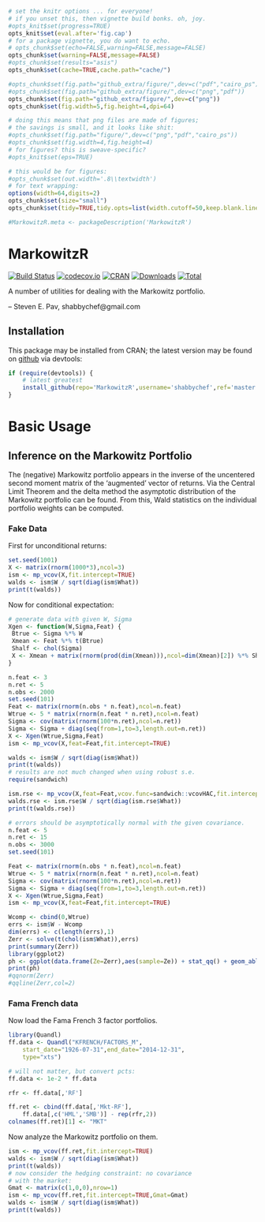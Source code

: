 ```r
# set the knitr options ... for everyone!
# if you unset this, then vignette build bonks. oh, joy.
#opts_knit$set(progress=TRUE)
opts_knit$set(eval.after='fig.cap')
# for a package vignette, you do want to echo.
# opts_chunk$set(echo=FALSE,warning=FALSE,message=FALSE)
opts_chunk$set(warning=FALSE,message=FALSE)
#opts_chunk$set(results="asis")
opts_chunk$set(cache=TRUE,cache.path="cache/")

#opts_chunk$set(fig.path="github_extra/figure/",dev=c("pdf","cairo_ps"))
#opts_chunk$set(fig.path="github_extra/figure/",dev=c("png","pdf"))
opts_chunk$set(fig.path="github_extra/figure/",dev=c("png"))
opts_chunk$set(fig.width=5,fig.height=4,dpi=64)

# doing this means that png files are made of figures;
# the savings is small, and it looks like shit:
#opts_chunk$set(fig.path="figure/",dev=c("png","pdf","cairo_ps"))
#opts_chunk$set(fig.width=4,fig.height=4)
# for figures? this is sweave-specific?
#opts_knit$set(eps=TRUE)

# this would be for figures:
#opts_chunk$set(out.width='.8\\textwidth')
# for text wrapping:
options(width=64,digits=2)
opts_chunk$set(size="small")
opts_chunk$set(tidy=TRUE,tidy.opts=list(width.cutoff=50,keep.blank.line=TRUE))

#MarkowitzR.meta <- packageDescription('MarkowitzR')
```

# MarkowitzR

[![Build Status](https://travis-ci.org/shabbychef/MarkowitzR.png)](https://travis-ci.org/shabbychef/MarkowitzR)
[![codecov.io](http://codecov.io/github/shabbychef/MarkowitzR/coverage.svg?branch=master)](http://codecov.io/github/shabbychef/MarkowitzR?branch=master)
[![CRAN](http://www.r-pkg.org/badges/version/MarkowitzR)](https://cran.r-project.org/package=MarkowitzR)
[![Downloads](http://cranlogs.r-pkg.org/badges/MarkowitzR?color=green)](http://www.r-pkg.org/pkg/MarkowitzR)
[![Total](http://cranlogs.r-pkg.org/badges/grand-total/MarkowitzR?color=green)](http://www.r-pkg.org/pkg/MarkowitzR)



A number of utilities for dealing with the Markowitz portfolio.

-- Steven E. Pav, shabbychef@gmail.com

## Installation

This package may be installed from CRAN; the latest version may be
found on [github](https://www.github.com/shabbychef/MarkowitzR "MarkowitzR")
via devtools:

```r
if (require(devtools)) {
	# latest greatest
	install_github(repo='MarkowitzR',username='shabbychef',ref='master')
}
```

# Basic Usage

## Inference on the Markowitz Portfolio

The (negative) Markowitz portfolio appears in the inverse of
the uncentered second moment matrix of the 'augmented' vector
of returns. Via the Central Limit Theorem and the delta method
the asymptotic distribution of the Markowitz portfolio can
be found. From this, Wald statistics on the individual portfolio
weights can be computed. 

### Fake Data

First for unconditional returns:

```r
set.seed(1001)
X <- matrix(rnorm(1000*3),ncol=3)
ism <- mp_vcov(X,fit.intercept=TRUE)
walds <- ism$W / sqrt(diag(ism$What))
print(t(walds))
```

Now for conditional expectation:

```r
# generate data with given W, Sigma
Xgen <- function(W,Sigma,Feat) {
 Btrue <- Sigma %*% W
 Xmean <- Feat %*% t(Btrue)
 Shalf <- chol(Sigma)
 X <- Xmean + matrix(rnorm(prod(dim(Xmean))),ncol=dim(Xmean)[2]) %*% Shalf
}

n.feat <- 3
n.ret <- 5 
n.obs <- 2000
set.seed(101)
Feat <- matrix(rnorm(n.obs * n.feat),ncol=n.feat)
Wtrue <- 5 * matrix(rnorm(n.feat * n.ret),ncol=n.feat)
Sigma <- cov(matrix(rnorm(100*n.ret),ncol=n.ret))
Sigma <- Sigma + diag(seq(from=1,to=3,length.out=n.ret))
X <- Xgen(Wtrue,Sigma,Feat)
ism <- mp_vcov(X,feat=Feat,fit.intercept=TRUE)

walds <- ism$W / sqrt(diag(ism$What))
print(t(walds))
# results are not much changed when using robust s.e.
require(sandwich)

ism.rse <- mp_vcov(X,feat=Feat,vcov.func=sandwich::vcovHAC,fit.intercept=TRUE)
walds.rse <- ism.rse$W / sqrt(diag(ism.rse$What))
print(t(walds.rse))

# errors should be asymptotically normal with the given covariance.
n.feat <- 5
n.ret <- 15 
n.obs <- 3000
set.seed(101)

Feat <- matrix(rnorm(n.obs * n.feat),ncol=n.feat)
Wtrue <- 5 * matrix(rnorm(n.feat * n.ret),ncol=n.feat)
Sigma <- cov(matrix(rnorm(100*n.ret),ncol=n.ret))
Sigma <- Sigma + diag(seq(from=1,to=3,length.out=n.ret))
X <- Xgen(Wtrue,Sigma,Feat)
ism <- mp_vcov(X,feat=Feat,fit.intercept=TRUE)

Wcomp <- cbind(0,Wtrue)
errs <- ism$W - Wcomp
dim(errs) <- c(length(errs),1)
Zerr <- solve(t(chol(ism$What)),errs)
print(summary(Zerr))
library(ggplot2)
ph <- ggplot(data.frame(Ze=Zerr),aes(sample=Ze)) + stat_qq() + geom_abline(slope=1,intercept=0,colour='red')
print(ph)
#qqnorm(Zerr)
#qqline(Zerr,col=2)
```

### Fama French data

Now load the Fama French 3 factor portfolios.

```r
library(Quandl)
ff.data <- Quandl("KFRENCH/FACTORS_M",
	start_date="1926-07-31",end_date="2014-12-31",
	type="xts")

# will not matter, but convert pcts:
ff.data <- 1e-2 * ff.data

rfr <- ff.data[,'RF']

ff.ret <- cbind(ff.data[,'Mkt-RF'],
	ff.data[,c('HML','SMB')] - rep(rfr,2))
colnames(ff.ret)[1] <- "MKT"
```

Now analyze the Markowitz portfolio on them.

```r
ism <- mp_vcov(ff.ret,fit.intercept=TRUE)
walds <- ism$W / sqrt(diag(ism$What))
print(t(walds))
# now consider the hedging constraint: no covariance
# with the market:
Gmat <- matrix(c(1,0,0),nrow=1)
ism <- mp_vcov(ff.ret,fit.intercept=TRUE,Gmat=Gmat)
walds <- ism$W / sqrt(diag(ism$What))
print(t(walds))
```

